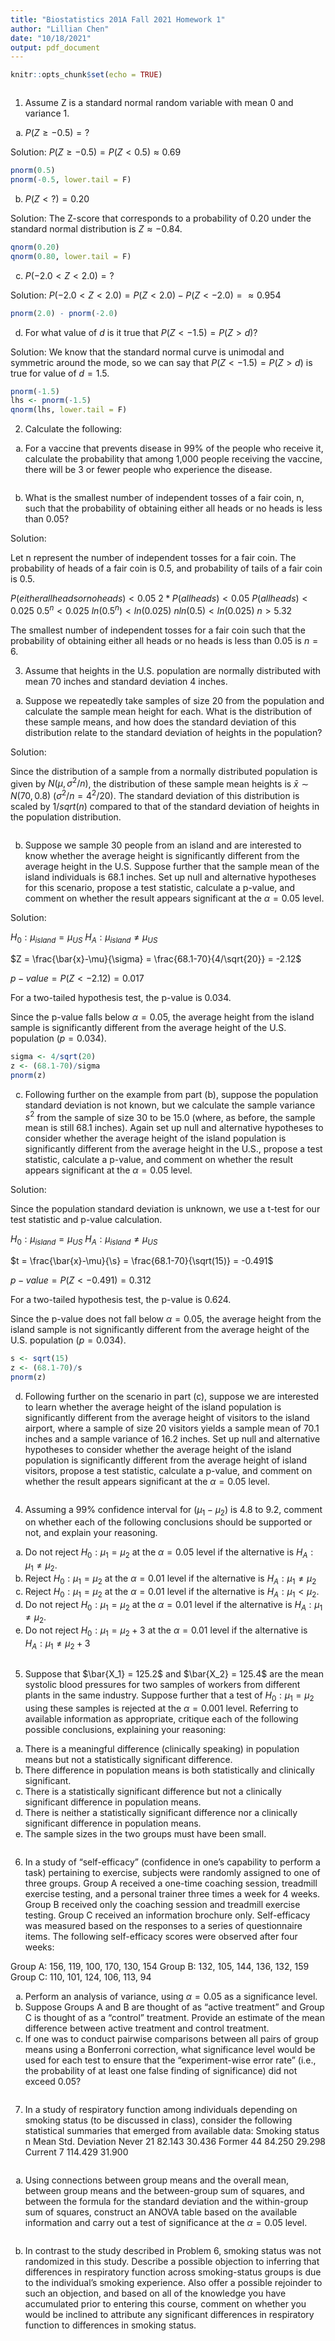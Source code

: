 ```yaml
---
title: "Biostatistics 201A Fall 2021 Homework 1"
author: "Lillian Chen"
date: "10/18/2021"
output: pdf_document
---
```


```r
knitr::opts_chunk$set(echo = TRUE)
```


```r

```


1. Assume Z is a standard normal random variable with mean 0 and variance 1.

(a) $P( Z \geq -0.5) = ?$

Solution: $P( Z \geq -0.5) = P( Z < 0.5) \approx 0.69$

```r
pnorm(0.5)
pnorm(-0.5, lower.tail = F)
```
(b) $P( Z < ?) = 0.20$

Solution: The Z-score that corresponds to a probability of 0.20 under the standard normal distribution is $Z \approx -0.84$.

```r
qnorm(0.20)
qnorm(0.80, lower.tail = F)
```

(c) $P(-2.0 < Z < 2.0) = ?$

Solution: $P(-2.0 < Z < 2.0) =  P(Z < 2.0) - P(Z < -2.0) =  \approx 0.954$

```r
pnorm(2.0) - pnorm(-2.0) 
```

(d) For what value of $d$ is it true that $P (Z < -1.5) = P (Z > d)$?

Solution: We know that the standard normal curve is unimodal and symmetric around the mode, so we can say that $P (Z < -1.5) = P (Z > d)$ is true for value of $d = 1.5$.

```r
pnorm(-1.5)
lhs <- pnorm(-1.5)
qnorm(lhs, lower.tail = F)
```


2. Calculate the following:

(a) For a vaccine that prevents disease in 99% of the people who receive it, calculate the probability that among 1,000 people receiving the vaccine, there will be 3 or fewer people who experience the disease.

```r

```

(b) What is the smallest number of independent tosses of a fair coin, n, such that the probability of obtaining either all heads or no heads is less than 0.05?

Solution:

Let n represent the number of independent tosses for a fair coin. The probability of heads of a fair coin is 0.5, and probability of tails of a fair coin is 0.5.

$P(either all heads or no heads) < 0.05$
$2*P(all heads) < 0.05$
$P(all heads) < 0.025$
$0.5^n < 0.025$
$ln(0.5^n) < ln(0.025)$
$n ln(0.5) < ln(0.025)$
$n > 5.32$

The smallest number of independent tosses for a fair coin such that the probability of obtaining either all heads or no heads is less than 0.05 is $n = 6$.


3. Assume that heights in the U.S. population are normally distributed with mean 70 inches and standard deviation 4 inches.
(a) Suppose we repeatedly take samples of size 20 from the population and calculate the sample mean height for each. What is the distribution of these sample means, and how does the standard deviation of this distribution relate to the standard deviation of heights in the population?


Solution:

Since the distribution of a sample from a normally distributed population is given by $N(\mu, \sigma^2/n)$, the distribution of these sample mean heights is $\bar{x} \sim N(70, 0.8)$ $(\sigma^2/n = 4^2/20)$. The standard deviation of this distribution is scaled by $1/sqrt(n)$ compared to that of the standard deviation of heights in the population distribution. 

```r

```

(b) Suppose we sample 30 people from an island and are interested to know whether the average height is significantly different from the average height in the U.S. Suppose further that the sample mean of the island individuals is 68.1 inches. Set up null and alternative hypotheses for this scenario, propose a test statistic, calculate a p-value, and comment on whether the result appears significant at the $\alpha = 0.05$ level.

Solution:

$H_0: \mu_{island} = \mu_{US}$
$H_A: \mu_{island} \neq \mu_{US}$

$Z = \frac{\bar{x}-\mu}{\sigma} = \frac{68.1-70}{4/\sqrt{20}} = -2.12$

$p-value = P(Z < -2.12) = 0.017$

For a two-tailed hypothesis test, the p-value is 0.034.

Since the p-value falls below $\alpha = 0.05$, the average height from the island sample is significantly different from the average height of the U.S. population $(p = 0.034)$.

```r
sigma <- 4/sqrt(20)
z <- (68.1-70)/sigma
pnorm(z)
```

(c) Following further on the example from part (b), suppose the population standard deviation is not known, but we calculate the sample variance $s^2$ from the sample of size 30 to be 15.0 (where, as before, the sample mean is still 68.1 inches). Again set up null and alternative hypotheses to consider whether the average height of the island population is significantly different from the average height in the U.S., propose a test statistic, calculate a p-value, and comment on whether the result appears significant at the $\alpha = 0.05$ level.

Solution:

Since the population standard deviation is unknown, we use a t-test for our test statistic and p-value calculation.

$H_0: \mu_{island} = \mu_{US}$
$H_A: \mu_{island} \neq \mu_{US}$

$t = \frac{\bar{x}-\mu}{\s} = \frac{68.1-70}{\sqrt(15)} = -0.491$

$p-value = P(Z < -0.491) = 0.312$

For a two-tailed hypothesis test, the p-value is 0.624.

Since the p-value does not fall below $\alpha = 0.05$, the average height from the island sample is not significantly different from the average height of the U.S. population $(p = 0.034)$.

```r
s <- sqrt(15)
z <- (68.1-70)/s
pnorm(z)
```


(d) Following further on the scenario in part (c), suppose we are interested to learn whether the average height of the island population is significantly different from the average height of visitors to the island airport, where a sample of size 20 visitors yields a sample mean of 70.1 inches and a sample variance of 16.2 inches. Set up null and alternative hypotheses to consider whether the average height of the island population is significantly different from the average height of island visitors, propose a test statistic, calculate a p-value, and comment on whether the result appears significant at the $\alpha = 0.05$ level.

```r

```


4. Assuming a 99% confidence interval for $(\mu_1 - \mu_2)$ is 4.8 to 9.2, comment on whether each of the following conclusions should be supported or not, and explain your reasoning.

(a) Do not reject $H_0: \mu_1 = \mu_2$ at the $\alpha = 0.05$ level if the alternative is $H_A: \mu_1 \neq \mu_2$.
(b) Reject $H_0: \mu_1 = \mu_2$ at the $\alpha = 0.01$ level if the alternative is $H_A: \mu_1 \neq \mu_2$
(c) Reject $H_0: \mu_1 = \mu_2$ at the $\alpha = 0.01$ level if the alternative is $H_A: \mu_1 < \mu_2$.
(d) Do not reject $H_0: \mu_1 = \mu_2$ at the $\alpha = 0.01$ level if the alternative is $H_A: \mu_1 \neq \mu_2$.
(e) Do not reject $H_0: \mu_1 = \mu_2 + 3$ at the $\alpha = 0.01$ level if the alternative is $H_A: \mu_1 \neq \mu_2 + 3$


```r

```


5. Suppose that $\bar{X_1} = 125.2$ and $\bar{X_2} = 125.4$ are the mean systolic blood pressures for two samples of workers from different plants in the same industry. Suppose further that a test of $H_0: \mu_1 = \mu_2$ using these samples is rejected at the $\alpha = 0.001$ level. Referring to available information as appropriate, critique each of the following possible conclusions, explaining your reasoning:
(a) There is a meaningful difference (clinically speaking) in population means but not a statistically significant difference.
(b) There difference in population means is both statistically and clinically significant.
(c) There is a statistically significant difference but not a clinically significant difference in population means.
(d) There is neither a statistically significant difference nor a clinically significant difference in population means.
(e) The sample sizes in the two groups must have been small.

```r

```



6. In a study of “self-efficacy” (confidence in one’s capability to perform a task) pertaining to exercise, subjects were randomly assigned to one of three groups. Group A received a one-time coaching session, treadmill exercise testing, and a personal trainer three times a week for 4 weeks. Group B received only the coaching session and treadmill exercise testing. Group C received an information brochure only. Self-efficacy was measured based on the responses to a series of questionnaire items. The following self-efficacy scores were observed after four weeks:

Group A: 156, 119, 100, 170, 130, 154
Group B: 132, 105, 144, 136, 132, 159
Group C: 110, 101, 124, 106, 113, 94

(a) Perform an analysis of variance, using $\alpha = 0.05$ as a significance level.
(b) Suppose Groups A and B are thought of as “active treatment” and Group C is thought of as a “control” treatment. Provide an estimate of the mean difference between active treatment and control treatment.
(c) If one was to conduct pairwise comparisons between all pairs of group means using a Bonferroni correction, what significance level would be used for each test to ensure that the “experiment-wise error rate” (i.e., the probability of at least one false finding of significance) did not exceed 0.05?


```r

```



7. In a study of respiratory function among individuals depending on smoking status (to be discussed in class), consider the following statistical summaries that emerged from available data:
Smoking status n Mean Std. Deviation
Never 21 82.143 30.436
Former 44 84.250 29.298
Current 7 114.429 31.900

```r

```

(a) Using connections between group means and the overall mean, between group means and the between-group sum of squares, and between the formula for the standard deviation and the within-group sum of squares, construct an ANOVA table based on the available information and carry out a test of significance at the $\alpha = 0.05$ level.

```r

```

(b) In contrast to the study described in Problem 6, smoking status was not randomized in this study. Describe a possible objection to inferring that differences in respiratory function across smoking-status groups is due to the individual’s smoking experience. Also offer a possible rejoinder to such an objection, and based on all of the knowledge you have accumulated prior to entering this course, comment on whether you would be inclined to attribute any significant differences in respiratory function to differences in smoking status.

```r

```

